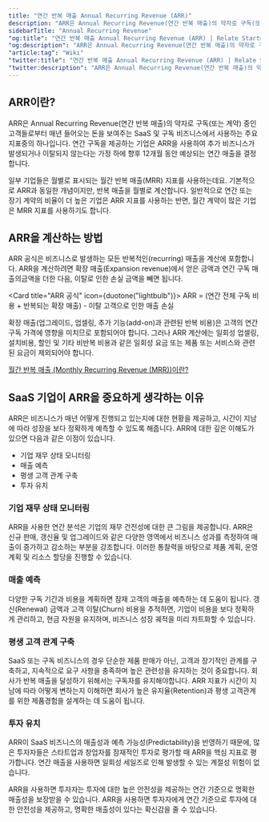 ```yaml
---
title: "연간 반복 매출 Annual Recurring Revenue (ARR)"
description: "ARR은 Annual Recurring Revenue(연간 반복 매출)의 약자로 구독(또는 계약) 중인 고객들로부터 매년 들어오는 돈을 보여주는 SaaS 및 구독 비즈니스에서 사용하는 주요 지표중의 하나입니다."
sidebarTitle: "Annual Recurring Revenue"
"og:title": "연간 반복 매출 Annual Recurring Revenue (ARR) | Relate Startup Wiki"
"og:description": "ARR은 Annual Recurring Revenue(연간 반복 매출)의 약자로 구독(또는 계약) 중인 고객들로부터 매년 들어오는 돈을 보여주는 SaaS 및 구독 비즈니스에서 사용하는 주요 지표중의 하나입니다."
"article:tag": "Wiki"
"twitter:title": "연간 반복 매출 Annual Recurring Revenue (ARR) | Relate Startup Wiki"
"twitter:description": "ARR은 Annual Recurring Revenue(연간 반복 매출)의 약자로 구독(또는 계약) 중인 고객들로부터 매년 들어오는 돈을 보여주는 SaaS 및 구독 비즈니스에서 사용하는 주요 지표중의 하나입니다."
---
```


## ARR이란?
ARR은 Annual Recurring Revenue(연간 반복 매출)의 약자로 구독(또는 계약) 중인 고객들로부터 매년 들어오는 돈을 보여주는 SaaS 및 구독 비즈니스에서 사용하는 주요 지표중의 하나입니다. 연간 구독을 제공하는 기업은 ARR을 사용하여 추가 비즈니스가 발생되거나 이탈되지 않는다는 가정 하에 향후 12개월 동안 예상되는 연간 매출을 결정합니다.

일부 기업들은 월별로 표시되는 월간 반복 매출(MRR) 지표를 사용하는데요. 기본적으로 ARR과 동일한 개념이지만, 반복 매출을 월별로 계산합니다. 일반적으로 연간 또는 장기 계약의 비율이 더 높은 기업은 ARR 지표를 사용하는 반면, 월간 계약이 많은 기업은 MRR 지표를 사용하기도 합니다.
 
## ARR을 계산하는 방법
ARR 공식은 비즈니스로 발생하는 모든 반복적인(recurring) 매출을 계산에 포함합니다. ARR을 계산하려면 확장 매출(Expansion revenue)에서 얻은 금액과 연간 구독 매출의금액을 더한 다음, 이탈로 인한 손실 금액을 빼면 됩니다.

<Card title="ARR 공식" icon={duotone("lightbulb")}>
  ARR = (연간 전체 구독 비용 + 반복되는 확장 매출) - 이탈 고객으로 인한 매출 손실
</Card>

확장 매출(업그레이드, 업셀링, 추가 기능(add-on)과 관련된 반복 비용)은 고객의 연간 구독 가격에 영향을 미치므로 포함되어야 합니다. 그러나 ARR 계산에는 일회성 업셀링, 설치비용, 할인 및 기타 비반복 비용과 같은 일회성 요금 또는 제품 또는 서비스와 관련된 요금이 제외되어야 합니다.
 
<Tip>[월간 반복 매출 (Monthly Recurring Revenue (MRR))이란?](https://relate.kr/docs/wiki/SaaS/MRR)</Tip>

## SaaS 기업이 ARR을 중요하게 생각하는 이유
ARR은 비즈니스가 매년 어떻게 진행되고 있는지에 대한 현황을 제공하고, 시간이 지남에 따라 성장을 보다 정확하게 예측할 수 있도록 해줍니다. ARR에 대한 깊은 이해도가 있으면 다음과 같은 이점이 있습니다.

- 기업 재무 상태 모니터링
- 매출 예측
- 평생 고객 관계 구축
- 투자 유치

### 기업 재무 상태 모니터링
ARR을 사용한 연간 분석은 기업의 재무 건전성에 대한 큰 그림을 제공합니다. ARR은 신규 판매, 갱신율 ​​및 업그레이드와 같은 다양한 영역에서 비즈니스 성과를 측정하여 매출이 증가하고 감소하는 부분을 강조합니다. 이러한 통찰력을 바탕으로 제품 계획, 운영 계획 및 리소스 할당을 진행할 수 있습니다.
 
### 매출 예측
다양한 구독 기간과 비용을 계획하면 잠재 고객의 매출을 예측하는 데 도움이 됩니다. 갱신(Renewal) 금액과 고객 이탈(Churn) 비용을 추적하면, 기업이 비용을 보다 정확하게 관리하고, 현금 자원을 유지하며, 비즈니스 성장 궤적을 미리 차트화할 수 있습니다.
 
### 평생 고객 관계 구축
SaaS 또는 구독 비즈니스의 경우 단순한 제품 판매가 아닌, 고객과 장기적인 관계를 구축하고, 지속적으로 요구 사항을 충족하며 높은 관련성을 유지하는 것이 중요합니다. 회사가 반복 매출을 달성하기 위해서는 구독자를 유지해야합니다. ARR 지표가 시간이 지남에 따라 어떻게 변하는지 이해하면 회사가 높은 유지율(Retention)과 평생 고객관계를 위한 제품경험을 설계하는 데 도움이 됩니다.
 
### 투자 유치
ARR이 SaaS 비즈니스의 매출성과 예측 가능성(Predictability)을 반영하기 때문에, 많은 투자자들은 스타트업과 창업자를 잠재적인 투자로 평가할 때 ARR을 핵심 지표로 평가합니다. 연간 매출을 사용하면 일회성 세일즈로 인해 발생할 수 있는 계절성 위험이 없습니다. 

ARR을 사용하면 투자자는 투자에 대한 높은 안전성을 제공하는 연간 기준으로 명확한 매출성을 보장받을 수 있습니다.
ARR을 사용하면 투자자에게 연간 기준으로 투자에 대한 안전성을 제공하고, 명확한 매출성이 있다는 확신감을 줄 수 있습니다.

